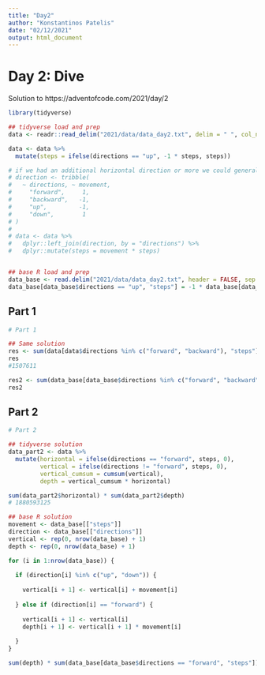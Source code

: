 ```yaml
---
title: "Day2"
author: "Konstantinos Patelis"
date: "02/12/2021"
output: html_document
---
```


# Day 2: Dive

Solution to https://adventofcode.com/2021/day/2

```r

library(tidyverse)

```

```r

## tidyverse load and prep
data <- readr::read_delim("2021/data/data_day2.txt", delim = " ", col_names = c("directions", "steps"))

data <- data %>%
  mutate(steps = ifelse(directions == "up", -1 * steps, steps))

# if we had an additional horizontal direction or more we could generalize like below
# direction <- tribble(
#   ~ directions, ~ movement,
#     "forward",     1,
#     "backward",   -1, 
#     "up",         -1, 
#     "down",        1
# )
# 
# data <- data %>% 
#   dplyr::left_join(direction, by = "directions") %>% 
#   dplyr::mutate(steps = movement * steps)


## base R load and prep
data_base <- read.delim("2021/data/data_day2.txt", header = FALSE, sep = " ", col.names = c("directions", "steps"))
data_base[data_base$directions == "up", "steps"] = -1 * data_base[data_base$directions == "up", "steps"]

```

## Part 1

```r

# Part 1

## Same solution
res <- sum(data[data$directions %in% c("forward", "backward"), "steps"]) * sum(data[data$directions %in% c("up", "down"), "steps"])
res
#1507611

res2 <- sum(data_base[data_base$directions %in% c("forward", "backward"), "steps"]) * sum(data_base[data_base$directions %in% c("up", "down"), "steps"])
res2

```

## Part 2

```r

# Part 2

## tidyverse solution
data_part2 <- data %>% 
  mutate(horizontal = ifelse(directions == "forward", steps, 0), 
         vertical = ifelse(directions != "forward", steps, 0), 
         vertical_cumsum = cumsum(vertical), 
         depth = vertical_cumsum * horizontal)

sum(data_part2$horizontal) * sum(data_part2$depth)
# 1880593125

## base R solution
movement <- data_base[["steps"]]
direction <- data_base[["directions"]]
vertical <- rep(0, nrow(data_base) + 1)
depth <- rep(0, nrow(data_base) + 1)

for (i in 1:nrow(data_base)) {
  
  if (direction[i] %in% c("up", "down")) {
    
    vertical[i + 1] <- vertical[i] + movement[i]
    
  } else if (direction[i] == "forward") {
    
    vertical[i + 1] <- vertical[i]
    depth[i + 1] <- vertical[i + 1] * movement[i]
   
  }
}

sum(depth) * sum(data_base[data_base$directions == "forward", "steps"])


```


